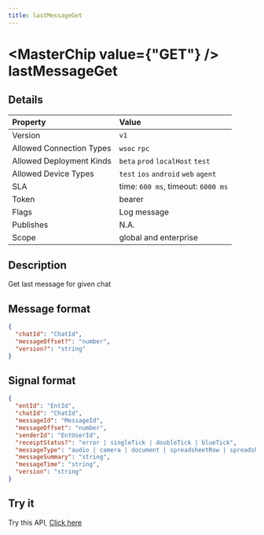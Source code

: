 ```yaml
---
title: lastMessageGet
---
```



# <MasterChip value={"GET"} /> lastMessageGet

## Details

| Property | Value | 
| :--- | :--- | 
| Version | `v1` |
| Allowed Connection Types | `wsoc` `rpc`  |
| Allowed Deployment Kinds | `beta` `prod` `localHost` `test`  |
| Allowed Device Types | `test` `ios` `android` `web` `agent`  |
| SLA | time: `600 ms`, timeout: `6000 ms` |
| Token | bearer |
| Flags | Log message |
| Publishes | N.A. |
| Scope | global and enterprise |


## Description

Get last message for given chat

## Message format

```json copy
{
  "chatId": "ChatId",
  "messageOffset?": "number",
  "version?": "string"
}
```

## Signal format

```json copy
{
  "entId": "EntId",
  "chatId": "ChatId",
  "messageId": "MessageId",
  "messageOffset": "number",
  "senderId": "EntUserId",
  "receiptStatus?": "error | singleTick | doubleTick | blueTick",
  "messageType": "audio | camera | document | spreadsheetRow | spreadsheetRowDeleted | group | groupAboutChange | groupAvatarChange | groupCreate | groupExit | groupJoinWithInvite | groupMemberAdd | groupMemberRemove | groupNameChange | image | linkText | location | messageDeleted | report | spreadsheetPartition | text | user | video | voice",
  "messageSummary": "string",
  "messageTime": "string",
  "version": "string"
}
```

## Try it

Try this API, [Click here](https://web.neome.ai/api?path=home_drawer_lastMessageGet)

